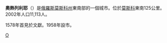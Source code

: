 {{coord|54|48|N|38|16|E|display=title}}
'''奧熱列利耶'''（{{lang-ru|Ожере́лье}}）是[[俄羅斯|俄羅斯]][[莫斯科州|莫斯科州]]東南部的一個城市。位於[[莫斯科|莫斯科]]東南125公里。2002年人口11,113人。

1578年首見於文獻。1958年設市。

{{Cities and towns in Moscow Oblast}}

[[Category:莫斯科州城市|О]]